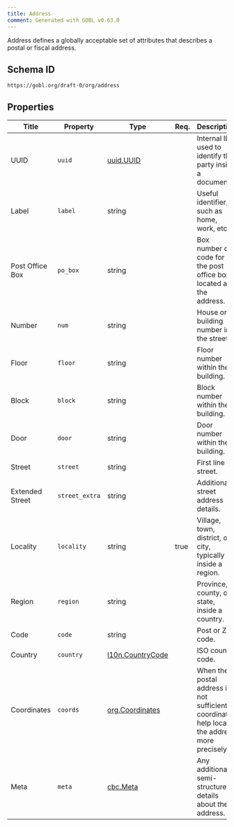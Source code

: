 ```yaml
---
title: Address
comment: Generated with GOBL v0.63.0
---
```


Address defines a globally acceptable set of attributes that describes a postal or fiscal address.

## Schema ID

`https://gobl.org/draft-0/org/address`

## Properties

| Title           | Property       | Type                                           | Req. | Description                                                                                    |
|-----------------|----------------|------------------------------------------------|------|------------------------------------------------------------------------------------------------|
| UUID            | `uuid`         | [uuid.UUID](/draft-0/uuid/uuid)                |      | Internal ID used to identify the party inside a document.                                      |
| Label           | `label`        | string                                         |      | Useful identifier, such as home, work, etc.                                                    |
| Post Office Box | `po_box`       | string                                         |      | Box number or code for the post office box located at the address.                             |
| Number          | `num`          | string                                         |      | House or building number in the street.                                                        |
| Floor           | `floor`        | string                                         |      | Floor number within the building.                                                              |
| Block           | `block`        | string                                         |      | Block number within the building.                                                              |
| Door            | `door`         | string                                         |      | Door number within the building.                                                               |
| Street          | `street`       | string                                         |      | First line of street.                                                                          |
| Extended Street | `street_extra` | string                                         |      | Additional street address details.                                                             |
| Locality        | `locality`     | string                                         | true | Village, town, district, or city, typically inside a region.                                   |
| Region          | `region`       | string                                         |      | Province, county, or state, inside a country.                                                  |
| Code            | `code`         | string                                         |      | Post or ZIP code.                                                                              |
| Country         | `country`      | [l10n.CountryCode](/draft-0/l10n/country_code) |      | ISO country code.                                                                              |
| Coordinates     | `coords`       | [org.Coordinates](/draft-0/org/coordinates)    |      | When the postal address is not sufficient, coordinates help locate the address more precisely. |
| Meta            | `meta`         | [cbc.Meta](/draft-0/cbc/meta)                  |      | Any additional semi-structure details about the address.                                       |

